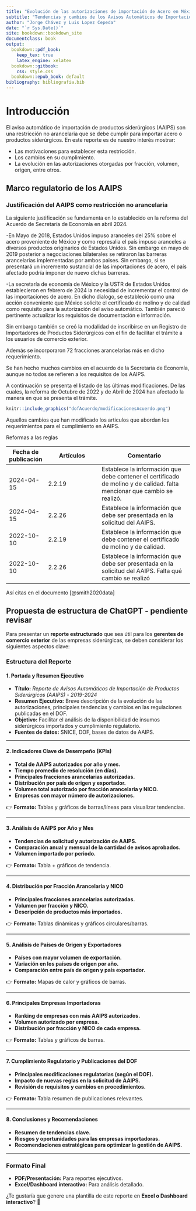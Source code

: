 ```yaml
---
title: "Evolución de las autorizaciones de importación de Acero en México 2019 - 2024"
subtitle: "Tendencias y cambios de los Avisos Automáticos de Importación de Productos Siderúrgicos (AAIPS)"
author: "Jorge Chávez y Luis Lopez Cepeda"
date: "`r Sys.Date()`"
site: bookdown::bookdown_site
documentclass: book
output:
  bookdown::pdf_book:
    keep_tex: true
    latex_engine: xelatex  
  bookdown::gitbook:
    css: style.css
  bookdown::epub_book: default
bibliography: bibliografia.bib
---
```


# Introducción {-}

El aviso automático de importación de productos siderúrgicos (AAIPS) son una restricción no arancelaria que se debe cumplir para importar acero o productos siderúrgicos.
En este reporte es de nuestro interés mostrar:

- Las motivaciones para establecer esta restricción.
- Los cambios en su cumplimiento.
- La evolución en las autorizaciones otorgadas por fracción, volumen, origen, entre otros.



## Marco regulatorio de los AAIPS

### Justificación del AAIPS como restricción no arancelaria 

La siguiente justificación se fundamenta en lo establecido en la reforma del Acuerdo de Secretaría de Economía en abril 2024.

-En Mayo de 2018, Estados Unidos impuso aranceles del 25% sobre el acero proveniente de México y como represalia el país impuso aranceles a diversos productos originarios de Estados Unidos. Sin embargo en mayo de 2019 posterior a negociaciones bilaterales se retiraron las barreras arancelarias implementadas por ambos paises. Sin embargo, si se presentará un incremento sustancial de las importaciones de acero, el país afectado podría imponer de nuevo dichas barreras.

-La secretaría de economía de México y la USTR de Estados Unidos establecieron en febrero de 2024 la necesidad de incrementar el control de las importaciones de acero. En dicho dialogo, se estableció como una acción conveniente que México solicite el certificado de molino y de calidad como requisito para la autorización del aviso automático.
También pareció pertinente actualizar los requisitos de documentación e información. 

Sin embargo también se creó la modalidad de inscribirse en un Registro de Importadores de Productos Siderúrgicos con el fin de facilitar el trámite a los usuarios de comercio exterior.

Además se incorporaron 72 fracciones arancelarias más en dicho requerimiento.

Se han hecho muchos cambios en el acuerdo de la Secretaría de Economía, aunque no todos se refieren a los requisitos de los AAIPS.

A continuación se presenta el listado de las últimas modificaciones. De las cuales, la reforma de Octubre de 2022 y de Abril de 2024 han afectado la manera en que se presenta el trámite.


```r
knitr::include_graphics("dofAcuerdo/modificacionesAcuerdo.png")
```

Aquellos cambios que han modificado los articulos que abordan los requerimientos para el cumplimiento en AAIPS.

Reformas a las reglas

| Fecha de publicación | Artículos     | Comentario  |
|---|-------|------------|
|2024-04-15| 2.2.19    | Establece la información que debe contener el certificado de molino y de calidad. falta mencionar que cambio se realizó.|
|2024-04-15| 2.2.26    | Establece la información que debe ser presentada en la solicitud del AAIPS. |
|2022-10-10| 2.2.19   | Establece la información que debe contener el certificado de molino y de calidad.  |
|2022-10-10| 2.2.26    | Establece la información que debe ser presentada en la solicitud del AAIPS.  Falta qué cambio se realizó|




Así citas en el documento [@smith2020data]


## Propuesta de estructura de ChatGPT - pendiente revisar

Para presentar un **reporte estructurado** que sea útil para los **gerentes de comercio exterior** de las empresas siderúrgicas, se deben considerar los siguientes aspectos clave:

### **Estructura del Reporte**

#### **1. Portada y Resumen Ejecutivo**
- **Título:** _Reporte de Avisos Automáticos de Importación de Productos Siderúrgicos (AAIPS) - 2019-2024_
- **Resumen Ejecutivo:** Breve descripción de la evolución de las autorizaciones, principales tendencias y cambios en las regulaciones publicadas en el DOF.
- **Objetivo:** Facilitar el análisis de la disponibilidad de insumos siderúrgicos importados y cumplimiento regulatorio.
- **Fuentes de datos:** SNICE, DOF, bases de datos de AAIPS.

---

#### **2. Indicadores Clave de Desempeño (KPIs)**
- **Total de AAIPS autorizados por año y mes.**
- **Tiempo promedio de resolución (en días).**
- **Principales fracciones arancelarias autorizadas.**
- **Distribución por país de origen y exportador.**
- **Volumen total autorizado por fracción arancelaria y NICO.**
- **Empresas con mayor número de autorizaciones.**

👉 **Formato:** Tablas y gráficos de barras/líneas para visualizar tendencias.

---

#### **3. Análisis de AAIPS por Año y Mes**
- **Tendencias de solicitud y autorización de AAIPS.**
- **Comparación anual y mensual de la cantidad de avisos aprobados.**
- **Volumen importado por periodo.**
  
👉 **Formato:** Tabla + gráficos de tendencia.

---

#### **4. Distribución por Fracción Arancelaria y NICO**
- **Principales fracciones arancelarias autorizadas.**
- **Volumen por fracción y NICO.**
- **Descripción de productos más importados.**
  
👉 **Formato:** Tablas dinámicas y gráficos circulares/barras.

---

#### **5. Análisis de Países de Origen y Exportadores**
- **Países con mayor volumen de exportación.**
- **Variación en los países de origen por año.**
- **Comparación entre país de origen y país exportador.**
  
👉 **Formato:** Mapas de calor y gráficos de barras.

---

#### **6. Principales Empresas Importadoras**
- **Ranking de empresas con más AAIPS autorizados.**
- **Volumen autorizado por empresa.**
- **Distribución por fracción y NICO de cada empresa.**
  
👉 **Formato:** Tablas y gráficos de barras.

---

#### **7. Cumplimiento Regulatorio y Publicaciones del DOF**
- **Principales modificaciones regulatorias (según el DOF).**
- **Impacto de nuevas reglas en la solicitud de AAIPS.**
- **Revisión de requisitos y cambios en procedimientos.**
  
👉 **Formato:** Tabla resumen de publicaciones relevantes.

---

#### **8. Conclusiones y Recomendaciones**
- **Resumen de tendencias clave.**
- **Riesgos y oportunidades para las empresas importadoras.**
- **Recomendaciones estratégicas para optimizar la gestión de AAIPS.**

---

### **Formato Final**
- **PDF/Presentación:** Para reportes ejecutivos.
- **Excel/Dashboard interactivo:** Para análisis detallado.

¿Te gustaría que genere una plantilla de este reporte en **Excel o Dashboard interactivo**? 🚀
